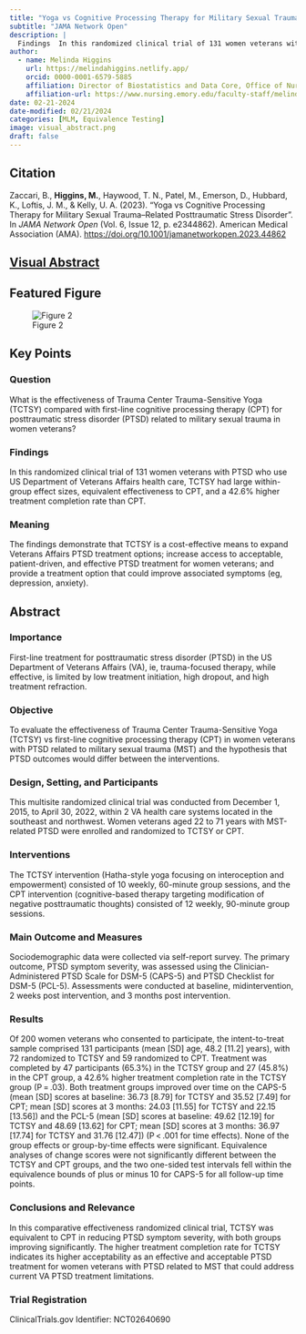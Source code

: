 ```yaml
---
title: "Yoga vs Cognitive Processing Therapy for Military Sexual Trauma–Related Posttraumatic Stress Disorder: A Randomized Clinical Trial"
subtitle: "JAMA Network Open"
description: | 
  Findings  In this randomized clinical trial of 131 women veterans with PTSD who use US Department of Veterans Affairs health care, TCTSY had large within-group effect sizes, equivalent effectiveness to CPT, and a 42.6% higher treatment completion rate than CPT.
author:
  - name: Melinda Higgins
    url: https://melindahiggins.netlify.app/
    orcid: 0000-0001-6579-5885
    affiliation: Director of Biostatistics and Data Core, Office of Nursing Research, School of Nursing, Emory University, Atlanta, GA USA
    affiliation-url: https://www.nursing.emory.edu/faculty-staff/melinda-k-higgins
date: 02-21-2024
date-modified: 02/21/2024
categories: [MLM, Equivalence Testing] 
image: visual_abstract.png
draft: false 
---
```


## Citation

Zaccari, B., **Higgins, M.**, Haywood, T. N., Patel, M., Emerson, D., Hubbard, K., Loftis, J. M., & Kelly, U. A. (2023). "Yoga vs Cognitive Processing Therapy for Military Sexual Trauma–Related Posttraumatic Stress Disorder". In _JAMA Network Open_ (Vol. 6, Issue 12, p. e2344862). American Medical Association (AMA). [https://doi.org/10.1001/jamanetworkopen.2023.44862](https://doi.org/10.1001/jamanetworkopen.2023.44862)

## [Visual Abstract](https://cdn.jamanetwork.com/ama/content_public/journal/jamanetworkopen/939275/zoi231312va_1701378882.90767.png?Expires=1710851339&Signature=g03lf82~MiMy9QIPojw~p36yFdzO4FgDcGoEqxsvSGqoQ1VnBHNAZcn7hu5qs3ERE3J~GFbITMHBcR9m4abWCn5dCQ2SgoNrNMrA1Me4FIAZRDaDY2QdTe5WQRecSJ-APHV33XJTgGcNdiiW6-cO7UYpNUbXixPThE3hj2cxFfanqUKuZWAnTpbBZ7qKy5x-n6wiViFdNnGb18ef6yXE00KnVsaCQH8gKzek3apRdJf4whxvxJR22TKpnC2QxcXJjE7qX24HtIZnkB5dLqsZWZL5wX4tuw2NzsuT5u7dv4nnprA2xq19G9frEDLQhreXOITsBDIX0Pbe0Ps~oM5~qA__&Key-Pair-Id=APKAIE5G5CRDK6RD3PGA)

## Featured Figure

![Figure 2](jama_yoga_fig2.png)

## Key Points

### Question  
What is the effectiveness of Trauma Center Trauma-Sensitive Yoga (TCTSY) compared with first-line cognitive processing therapy (CPT) for posttraumatic stress disorder (PTSD) related to military sexual trauma in women veterans?

### Findings  
In this randomized clinical trial of 131 women veterans with PTSD who use US Department of Veterans Affairs health care, TCTSY had large within-group effect sizes, equivalent effectiveness to CPT, and a 42.6% higher treatment completion rate than CPT.

### Meaning  
The findings demonstrate that TCTSY is a cost-effective means to expand Veterans Affairs PTSD treatment options; increase access to acceptable, patient-driven, and effective PTSD treatment for women veterans; and provide a treatment option that could improve associated symptoms (eg, depression, anxiety).

## Abstract

### Importance  
First-line treatment for posttraumatic stress disorder (PTSD) in the US Department of Veterans Affairs (VA), ie, trauma-focused therapy, while effective, is limited by low treatment initiation, high dropout, and high treatment refraction.

### Objective  
To evaluate the effectiveness of Trauma Center Trauma-Sensitive Yoga (TCTSY) vs first-line cognitive processing therapy (CPT) in women veterans with PTSD related to military sexual trauma (MST) and the hypothesis that PTSD outcomes would differ between the interventions.

### Design, Setting, and Participants  
This multisite randomized clinical trial was conducted from December 1, 2015, to April 30, 2022, within 2 VA health care systems located in the southeast and northwest. Women veterans aged 22 to 71 years with MST-related PTSD were enrolled and randomized to TCTSY or CPT.

### Interventions  
The TCTSY intervention (Hatha-style yoga focusing on interoception and empowerment) consisted of 10 weekly, 60-minute group sessions, and the CPT intervention (cognitive-based therapy targeting modification of negative posttraumatic thoughts) consisted of 12 weekly, 90-minute group sessions.

### Main Outcome and Measures  
Sociodemographic data were collected via self-report survey. The primary outcome, PTSD symptom severity, was assessed using the Clinician-Administered PTSD Scale for DSM-5 (CAPS-5) and PTSD Checklist for DSM-5 (PCL-5). Assessments were conducted at baseline, midintervention, 2 weeks post intervention, and 3 months post intervention.

### Results  
Of 200 women veterans who consented to participate, the intent-to-treat sample comprised 131 participants (mean [SD] age, 48.2 [11.2] years), with 72 randomized to TCTSY and 59 randomized to CPT. Treatment was completed by 47 participants (65.3%) in the TCTSY group and 27 (45.8%) in the CPT group, a 42.6% higher treatment completion rate in the TCTSY group (P = .03). Both treatment groups improved over time on the CAPS-5 (mean [SD] scores at baseline: 36.73 [8.79] for TCTSY and 35.52 [7.49] for CPT; mean [SD] scores at 3 months: 24.03 [11.55] for TCTSY and 22.15 [13.56]) and the PCL-5 (mean [SD] scores at baseline: 49.62 [12.19] for TCTSY and 48.69 [13.62] for CPT; mean [SD] scores at 3 months: 36.97 [17.74] for TCTSY and 31.76 [12.47]) (P < .001 for time effects). None of the group effects or group-by-time effects were significant. Equivalence analyses of change scores were not significantly different between the TCTSY and CPT groups, and the two one-sided test intervals fell within the equivalence bounds of plus or minus 10 for CAPS-5 for all follow-up time points.

### Conclusions and Relevance  
In this comparative effectiveness randomized clinical trial, TCTSY was equivalent to CPT in reducing PTSD symptom severity, with both groups improving significantly. The higher treatment completion rate for TCTSY indicates its higher acceptability as an effective and acceptable PTSD treatment for women veterans with PTSD related to MST that could address current VA PTSD treatment limitations.

### Trial Registration  
ClinicalTrials.gov Identifier: NCT02640690


